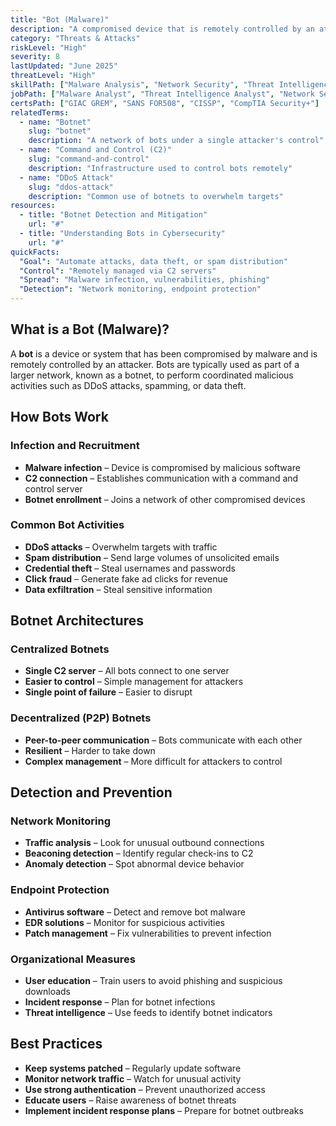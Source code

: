 ```yaml
---
title: "Bot (Malware)"
description: "A compromised device that is remotely controlled by an attacker, often as part of a botnet for malicious activities"
category: "Threats & Attacks"
riskLevel: "High"
severity: 8
lastUpdated: "June 2025"
threatLevel: "High"
skillPath: ["Malware Analysis", "Network Security", "Threat Intelligence", "Incident Response"]
jobPath: ["Malware Analyst", "Threat Intelligence Analyst", "Network Security Engineer", "Incident Responder"]
certsPath: ["GIAC GREM", "SANS FOR508", "CISSP", "CompTIA Security+"]
relatedTerms:
  - name: "Botnet"
    slug: "botnet"
    description: "A network of bots under a single attacker's control"
  - name: "Command and Control (C2)"
    slug: "command-and-control"
    description: "Infrastructure used to control bots remotely"
  - name: "DDoS Attack"
    slug: "ddos-attack"
    description: "Common use of botnets to overwhelm targets"
resources:
  - title: "Botnet Detection and Mitigation"
    url: "#"
  - title: "Understanding Bots in Cybersecurity"
    url: "#"
quickFacts:
  "Goal": "Automate attacks, data theft, or spam distribution"
  "Control": "Remotely managed via C2 servers"
  "Spread": "Malware infection, vulnerabilities, phishing"
  "Detection": "Network monitoring, endpoint protection"
---
```


## What is a Bot (Malware)?

A **bot** is a device or system that has been compromised by malware and is remotely controlled by an attacker. Bots are typically used as part of a larger network, known as a botnet, to perform coordinated malicious activities such as DDoS attacks, spamming, or data theft.

## How Bots Work

### **Infection and Recruitment**
- **Malware infection** – Device is compromised by malicious software
- **C2 connection** – Establishes communication with a command and control server
- **Botnet enrollment** – Joins a network of other compromised devices

### **Common Bot Activities**
- **DDoS attacks** – Overwhelm targets with traffic
- **Spam distribution** – Send large volumes of unsolicited emails
- **Credential theft** – Steal usernames and passwords
- **Click fraud** – Generate fake ad clicks for revenue
- **Data exfiltration** – Steal sensitive information

## Botnet Architectures

### **Centralized Botnets**
- **Single C2 server** – All bots connect to one server
- **Easier to control** – Simple management for attackers
- **Single point of failure** – Easier to disrupt

### **Decentralized (P2P) Botnets**
- **Peer-to-peer communication** – Bots communicate with each other
- **Resilient** – Harder to take down
- **Complex management** – More difficult for attackers to control

## Detection and Prevention

### **Network Monitoring**
- **Traffic analysis** – Look for unusual outbound connections
- **Beaconing detection** – Identify regular check-ins to C2
- **Anomaly detection** – Spot abnormal device behavior

### **Endpoint Protection**
- **Antivirus software** – Detect and remove bot malware
- **EDR solutions** – Monitor for suspicious activities
- **Patch management** – Fix vulnerabilities to prevent infection

### **Organizational Measures**
- **User education** – Train users to avoid phishing and suspicious downloads
- **Incident response** – Plan for botnet infections
- **Threat intelligence** – Use feeds to identify botnet indicators

## Best Practices

- **Keep systems patched** – Regularly update software
- **Monitor network traffic** – Watch for unusual activity
- **Use strong authentication** – Prevent unauthorized access
- **Educate users** – Raise awareness of botnet threats
- **Implement incident response plans** – Prepare for botnet outbreaks 